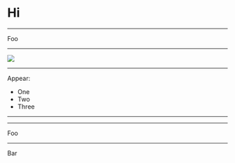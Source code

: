 
# Hi

---

Foo

---

<Image src="https://picsum.photos/800/600/?image=1062" />

---

Appear:
<ul>
  <Appear>
    <li>One</li>
    <li>Two</li>
    <li>Three</li>
  </Appear>
</ul>

---

<CodeSurfer 
  code="console.log(`Hello`);"
  theme={nightOwl}
/>

---

Foo

---

Bar